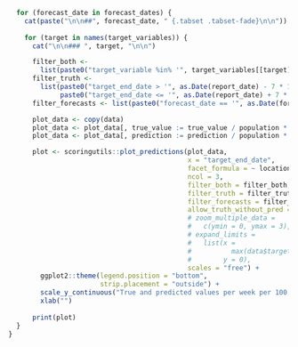 ```r

  for (forecast_date in forecast_dates) {
    cat(paste("\n\n##", forecast_date, " {.tabset .tabset-fade}\n\n"))
    
    for (target in names(target_variables)) {
      cat("\n\n### ", target, "\n\n")

      filter_both <-
        list(paste0("target_variable %in% '", target_variables[[target]], "'")) 
      filter_truth <-
        list(paste0("target_end_date > '", as.Date(report_date) - 7 * 10, "'"), 
             paste0("target_end_date <= '", as.Date(report_date) + 7 * 4, "'"))
      filter_forecasts <- list(paste0("forecast_date == '", as.Date(forecast_date), "'"))

      plot_data <- copy(data)
      plot_data <- plot_data[, true_value := true_value / population * 1e+5]
      plot_data <- plot_data[, prediction := prediction / population * 1e+5]

      plot <- scoringutils::plot_predictions(plot_data,
                                             x = "target_end_date",
                                             facet_formula = ~ location_name,
                                             ncol = 3, 
                                             filter_both = filter_both,
                                             filter_truth = filter_truth,
                                             filter_forecasts = filter_forecasts,
                                             allow_truth_without_pred = TRUE,
                                             # zoom_multiple_data =
                                             #   c(ymin = 0, ymax = 3),
                                             # expand_limits =
                                             #   list(x =
                                             #          max(data$target_end_date),
                                             #        y = 0),
                                             scales = "free") + 
        ggplot2::theme(legend.position = "bottom", 
                       strip.placement = "outside") +
        scale_y_continuous("True and predicted values per week per 100,000", labels = scales::comma) +
        xlab("")
      
      print(plot)
  }
}



```
